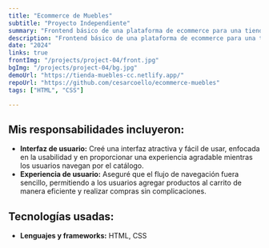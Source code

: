 ```yaml
---
title: "Ecommerce de Muebles"
subtitle: "Proyecto Independiente"
summary: "Frontend básico de una plataforma de ecommerce para una tienda de muebles."
description: "Frontend básico de una plataforma de ecommerce para una tienda de muebles, utilizando HTML y CSS. El objetivo fue ofrecer una experiencia de compra en línea intuitiva y eficiente, permitiendo a los usuarios explorar el catálogo de productos, seleccionar artículos y completar compras."
date: "2024"
links: true
frontImg: "/projects/project-04/front.jpg"
bgImg: "/projects/project-04/bg.jpg"
demoUrl: "https://tienda-muebles-cc.netlify.app/"
repoUrl: "https://github.com/cesarcoello/ecommerce-muebles"
tags: ["HTML", "CSS"]

---
```


## Mis responsabilidades incluyeron:

- **Interfaz de usuario:** Creé una interfaz atractiva y fácil de usar, enfocada en la usabilidad y en proporcionar una experiencia agradable mientras los usuarios navegan por el catálogo.
- **Experiencia de usuario:** Aseguré que el flujo de navegación fuera sencillo, permitiendo a los usuarios agregar productos al carrito de manera eficiente y realizar compras sin complicaciones.

## Tecnologías usadas:

- **Lenguajes y frameworks:** HTML, CSS
